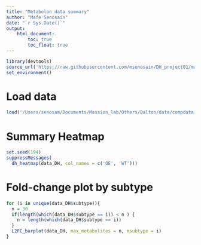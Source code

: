 ```yaml
---
title: "Metabolon data summary"
author: "Mafe Senosain"
date: "`r Sys.Date()`"
output:
    html_document:
        toc: true
        toc_float: true
---
```


```r
library(devtools)
source_url('https://raw.githubusercontent.com/msenosain/DH_project01/main/R/20_Metabolon_vizfunctions.R')
set_environment()
```

# Load data
```r
load('/Users/senosam/Documents/Massion_lab/Others/Dalton/data/compdata.RData')
```

# Summary Heatmap 
```r
set.seed(194)
suppressMessages(
  dh_heatmap(data_DH, col_names = c('OE', 'WT')))
```

# Fold-change plot by subtype
```r
for (i in unique(data_DH$subtype)){
  n = 30
  if(length(which(data_DH$subtype == i)) < n ) {
    n = length(which(data_DH$subtype == i))
  }
  L2FC_barplot(data_DH, max_metabolites = n, msubtype = i)
}
```

